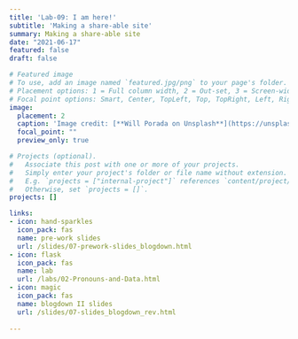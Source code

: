 ```yaml
---
title: 'Lab-09: I am here!'
subtitle: 'Making a share-able site'
summary: Making a share-able site
date: "2021-06-17"
featured: false
draft: false

# Featured image
# To use, add an image named `featured.jpg/png` to your page's folder.
# Placement options: 1 = Full column width, 2 = Out-set, 3 = Screen-width
# Focal point options: Smart, Center, TopLeft, Top, TopRight, Left, Right, BottomLeft, Bottom, BottomRight
image:
  placement: 2
  caption: 'Image credit: [**Will Porada on Unsplash**](https://unsplash.com/photos/DH5183gvKUg)'
  focal_point: ""
  preview_only: true

# Projects (optional).
#   Associate this post with one or more of your projects.
#   Simply enter your project's folder or file name without extension.
#   E.g. `projects = ["internal-project"]` references `content/project/deep-learning/index.md`.
#   Otherwise, set `projects = []`.
projects: []

links:
- icon: hand-sparkles
  icon_pack: fas
  name: pre-work slides
  url: /slides/07-prework-slides_blogdown.html
- icon: flask
  icon_pack: fas
  name: lab
  url: /labs/02-Pronouns-and-Data.html
- icon: magic
  icon_pack: fas
  name: blogdown II slides
  url: /slides/07-slides_blogdown_rev.html
  
---
```





